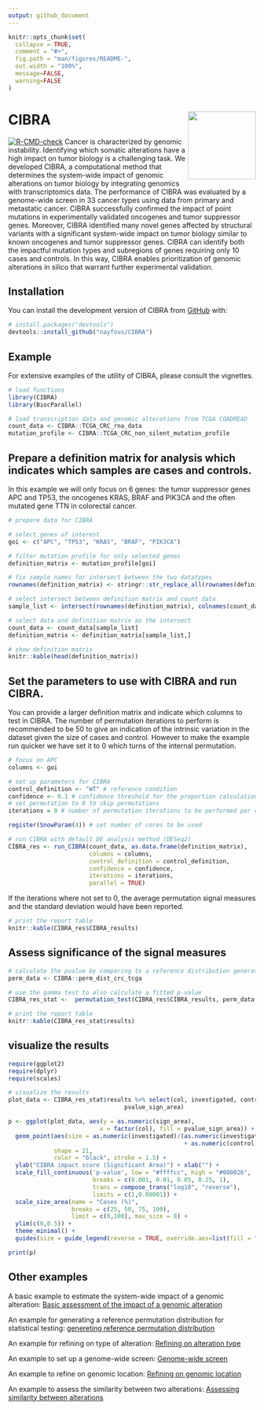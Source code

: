 ```yaml
---
output: github_document
---
```


<!-- README.md is generated from README.Rmd. Please edit that file -->

```r
knitr::opts_chunk$set(
  collapse = TRUE,
  comment = "#>",
  fig.path = "man/figures/README-",
  out.width = "100%",
  message=FALSE, 
  warning=FALSE
)
```

# CIBRA <img src="man/figures/logo.png" align="right" height="138" alt="" />

<!-- badges: start -->
[![R-CMD-check](https://github.com/nayfous/CIBRA/actions/workflows/R-CMD-check.yaml/badge.svg)](https://github.com/nayfous/CIBRA/actions/workflows/R-CMD-check.yaml)
<!-- badges: end -->
\textbf{abstract}
Cancer is characterized by genomic instability. Identifying which somatic alterations have a high impact on tumor biology is a challenging task. We developed CIBRA, a computational method that determines the system-wide impact of genomic alterations on tumor biology by integrating genomics with transcriptomics data. The performance of CIBRA was evaluated by a genome-wide screen in 33 cancer types using data from primary and metastatic cancer. CIBRA successfully confirmed the impact of point mutations in experimentally validated oncogenes and tumor suppressor genes.  Moreover, CIBRA identified many novel genes affected by structural variants with a significant system-wide impact on tumor biology similar to known oncogenes and tumor suppressor genes. CIBRA can identify both the impactful mutation types and subregions of genes requiring only 10 cases and controls. In this way, CIBRA enables prioritization of genomic alterations in silico that warrant further experimental validation.

## Installation

You can install the development version of CIBRA from [GitHub](https://github.com/nayfous/CIBRA) with:

```r
# install.packages("devtools")
devtools::install_github("nayfous/CIBRA")
```

## Example
For extensive examples of the utility of CIBRA, please consult the vignettes.


```r
# load functions
library(CIBRA)
library(BiocParallel)

# load transcription data and genomic alterations from TCGA COADREAD
count_data <- CIBRA::TCGA_CRC_rna_data
mutation_profile <- CIBRA::TCGA_CRC_non_silent_mutation_profile
```

## Prepare a definition matrix for analysis which indicates which samples are cases and controls.
In this example we will only focus on 6 genes: the tumor suppressor genes APC and TP53, the oncogenes KRAS, BRAF and PIK3CA and 
the often mutated gene TTN in colorectal cancer.

```r
# prepare data for CIBRA

# select genes of interest
goi <- c("APC", "TP53", "KRAS", "BRAF", "PIK3CA")

# filter mutation profile for only selected genes
definition_matrix <- mutation_profile[goi]

# fix sample names for intersect between the two datatypes
rownames(definition_matrix) <- stringr::str_replace_all(rownames(definition_matrix), "-", ".")

# select intersect between definition matrix and count data
sample_list <- intersect(rownames(definition_matrix), colnames(count_data))

# select data and definition matrix as the intersect
count_data <- count_data[sample_list]
definition_matrix <- definition_matrix[sample_list,]

# show definition matrix
knitr::kable(head(definition_matrix))
```

## Set the parameters to use with CIBRA and run CIBRA. 
You can provide a larger definition matrix and indicate which columns to test in CIBRA.
The number of permutation iterations to perform is recommended to be 50 to give an indication of the intrinsic variation in the dataset given the size of cases and control. 
However to make the example run quicker we have set it to 0 which turns of the internal permutation. 

```r
# focus on APC
columns <- goi

# set up parameters for CIBRA
control_definition <- "WT" # reference condition
confidence <- 0.1 # confidence threshold for the proportion calculation
# set permutation to 0 to skip permutations
iterations = 0 # number of permutation iterations to be performed per condition

register(SnowParam(4)) # set number of cores to be used

# run CIBRA with default DE analysis method (DESeq2)
CIBRA_res <- run_CIBRA(count_data, as.data.frame(definition_matrix), 
                       columns = columns, 
                       control_definition = control_definition, 
                       confidence = confidence, 
                       iterations = iterations, 
                       parallel = TRUE)
```

If the iterations where not set to 0, the average permutation signal measures and the standard deviation would have been reported.

```r
# print the report table
knitr::kable(CIBRA_res$CIBRA_results)
```

## Assess significance of the signal measures

```r
# calculate the pvalue by comparing to a reference distribution generated with DESeq2
perm_data <- CIBRA::perm_dist_crc_tcga

# use the gamma test to also calculate a fitted p-value
CIBRA_res_stat <-  permutation_test(CIBRA_res$CIBRA_results, perm_data, test = "gamma")

# print the report table
knitr::kable(CIBRA_res_stat$results)
```

## visualize the results

```r
require(ggplot2)
require(dplyr)
require(scales)

# visualize the results
plot_data <- CIBRA_res_stat$results %>% select(col, investigated, control, sign_area, 
                                 pvalue_sign_area)

p <- ggplot(plot_data, aes(y = as.numeric(sign_area), 
                          x = factor(col), fill = pvalue_sign_area)) + 
  geom_point(aes(size = as.numeric(investigated)/(as.numeric(investigated) 
                                                  + as.numeric(control))*100), 
             shape = 21, 
             color = "black", stroke = 1.5) +
  ylab("CIBRA impact score (Significant Area)") + xlab("") + 
  scale_fill_continuous('p-value', low = "#ffffcc", high = "#800026", 
                        breaks = c(0.001, 0.01, 0.05, 0.25, 1),
                        trans = compose_trans("log10", "reverse"),
                        limits = c(1,0.00001)) +
  scale_size_area(name = "Cases (%)", 
                  breaks = c(25, 50, 75, 100),
                  limit = c(0,100), max_size = 8) +
  ylim(c(0,0.5)) +
  theme_minimal() +
  guides(size = guide_legend(reverse = TRUE, override.aes=list(fill = "darkgrey")))

print(p)
```
## Other examples

A basic example to estimate the system-wide impact of a genomic alteration:
[Basic assessment of the impact of a genomic alteration](vignettes/impact_assessment_genomic_alteration.html)

An example for generating a reference permutation distribution for statistical testing:
[genereting reference permutation distribution](vignettes/reference_permutation_distribution.html)

An example for refining on type of alteration:
[Refining on alteration type](vignettes/alteration_type_refinement.html)

An example to set up a genome-wide screen:
[Genome-wide screen](vignettes/genome_wide_screen.html)

An example to refine on genomic location:
[Refining on genomic location](vignettes/genomic_location_refinement.html)

An example to assess the similarity between two alterations:
[Assessing similarity between alterations](vignettes/similarity_assessment.html)
